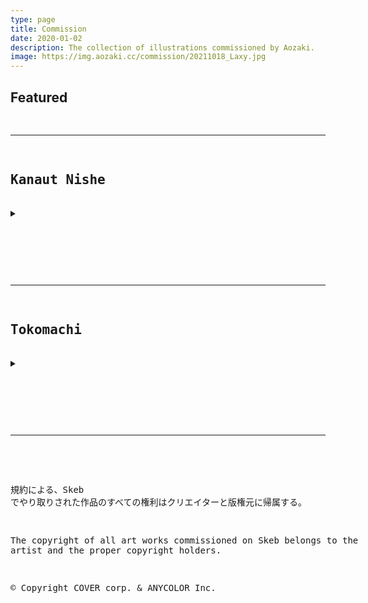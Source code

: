 ```yaml
---
type: page
title: Commission
date: 2020-01-02
description: The collection of illustrations commissioned by Aozaki.
image: https://img.aozaki.cc/commission/20211018_Laxy.jpg
---
```



## Featured

<Listing Featured="true" />

---

## Kanaut Nishe

<details><summary children="More other works about Kanaut Nishe"/>

<Listing CharaFilter="nishe" Featured="false" />

</details>

---

## Tokomachi

<details><summary children="More other works about Tokomachi / Suisei"/>

<Listing CharaFilter="tkmt" Featured="false" />

</details>

---

<div className="text-center text-xs">

規約による、Skeb でやり取りされた作品のすべての権利はクリエイターと版権元に帰属する。

The copyright of all art works commissioned on Skeb belongs to the artist and the proper copyright holders.

© Copyright COVER corp. & ANYCOLOR Inc.

</div>

